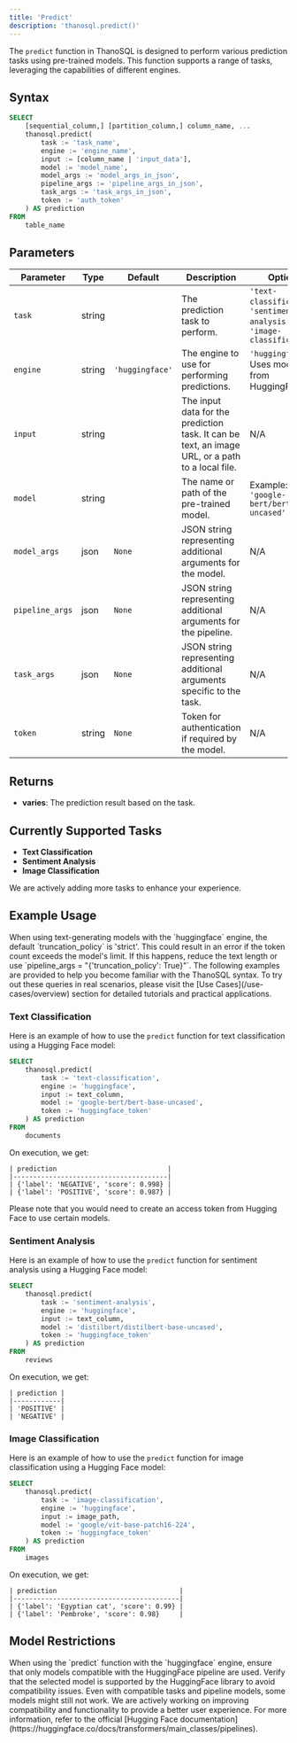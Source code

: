 ```yaml
---
title: 'Predict'
description: 'thanosql.predict()'
---
```


The `predict` function in ThanoSQL is designed to perform various prediction tasks using pre-trained models. This function supports a range of tasks, leveraging the capabilities of different engines.

## Syntax 

```sql
SELECT 
    [sequential_column,] [partition_column,] column_name, ...
    thanosql.predict(
        task := 'task_name',
        engine := 'engine_name',
        input := [column_name | 'input_data'],
        model := 'model_name',
        model_args := 'model_args_in_json',
        pipeline_args := 'pipeline_args_in_json',
        task_args := 'task_args_in_json',
        token := 'auth_token'
    ) AS prediction
FROM 
    table_name
```

## Parameters

| Parameter       | Type   | Default         | Description                                                                                           | Options                                                                                                                                              |
|-----------------|--------|-----------------|-------------------------------------------------------------------------------------------------------|------------------------------------------------------------------------------------------------------------------------------------------------------|
| `task`          | string |                 | The prediction task to perform.                                                                       | `'text-classification'`, `'sentiment-analysis'`, `'image-classification'` |
| `engine`        | string | `'huggingface'` | The engine to use for performing predictions.                                                         | `'huggingface'`: Uses models from HuggingFace.             |
| `input`         | string |                 | The input data for the prediction task. It can be text, an image URL, or a path to a local file.       | N/A                                                                                                                                                  |
| `model`         | string |                 | The name or path of the pre-trained model.                                                            | Example: `'google-bert/bert-base-uncased'`                                                                                                                        |
| `model_args`    | json   | `None`          | JSON string representing additional arguments for the model.                                          | N/A                                                                   |
| `pipeline_args` | json   | `None`          | JSON string representing additional arguments for the pipeline.                                       | N/A                                                                                                                                                  |
| `task_args`     | json   | `None`          | JSON string representing additional arguments specific to the task.                                   | N/A                                                                                                                                                  |
| `token`         | string | `None`          | Token for authentication if required by the model.                                                    | N/A                                                                                                                                                  |


## Returns

- **varies**: The prediction result based on the task.

## Currently Supported Tasks 
- **Text Classification**
- **Sentiment Analysis**
- **Image Classification**

<Note>
We are actively adding more tasks to enhance your experience.
</Note>

## Example Usage

<Tip>
  When using text-generating models with the `huggingface` engine, the default `truncation_policy` is 'strict'. This could result in an error if the token count exceeds the model's limit. If this happens, reduce the text length or use `pipeline_args = "{'truncation_policy': True}"`.
</Tip>

<Warning>
The following examples are provided to help you become familiar with the ThanoSQL syntax. To try out these queries in real scenarios, please visit the [Use Cases](/use-cases/overview) section for detailed tutorials and practical applications.
</Warning>

### Text Classification
Here is an example of how to use the `predict` function for text classification using a Hugging Face model:

```sql
SELECT
    thanosql.predict(
        task := 'text-classification',
        engine := 'huggingface',
        input := text_column,
        model := 'google-bert/bert-base-uncased',
        token := 'huggingface_token'
    ) AS prediction
FROM
    documents
```
On execution, we get: 
```
| prediction                            |
|---------------------------------------|
| {'label': 'NEGATIVE', 'score': 0.998} |
| {'label': 'POSITIVE', 'score': 0.987} |
```

<Note>Please note that you would need to create an access token from Hugging Face to use certain models.</Note>

### Sentiment Analysis
Here is an example of how to use the `predict` function for sentiment analysis using a Hugging Face model:

```sql
SELECT 
    thanosql.predict(
        task := 'sentiment-analysis',
        engine := 'huggingface',
        input := text_column,
        model := 'distilbert/distilbert-base-uncased',
        token := 'huggingface_token'
    ) AS prediction
FROM
    reviews
```
On execution, we get: 
```
| prediction |
|------------|
| 'POSITIVE' |
| 'NEGATIVE' |
```


### Image Classification
Here is an example of how to use the `predict` function for image classification using a Hugging Face model:

```sql
SELECT 
    thanosql.predict(
        task := 'image-classification',
        engine := 'huggingface',
        input := image_path,
        model := 'google/vit-base-patch16-224',
        token := 'huggingface_token'
    ) AS prediction
FROM
    images
```
On execution, we get: 
```
| prediction                               |
|------------------------------------------|
| {'label': 'Egyptian cat', 'score': 0.99} |
| {'label': 'Pembroke', 'score': 0.98}     |
```

## Model Restrictions
<Warning>
  When using the `predict` function with the `huggingface` engine, ensure that only models compatible with the HuggingFace pipeline are used. Verify that the selected model is supported by the HuggingFace library to avoid compatibility issues. Even with compatible tasks and pipeline models, some models might still not work. We are actively working on improving compatibility and functionality to provide a better user experience. For more information, refer to the official [Hugging Face documentation](https://huggingface.co/docs/transformers/main_classes/pipelines).
</Warning>